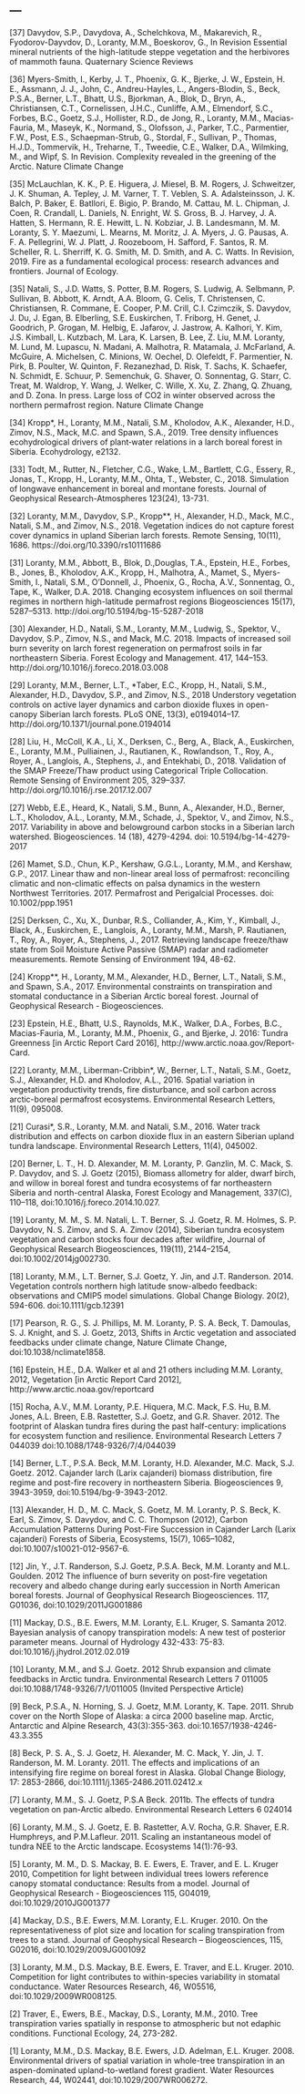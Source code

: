 ---
---

<link rel="stylesheet" href="styles.css" type="text/css">

[37] Davydov, S.P., Davydova, A., Schelchkova, M., Makarevich, R., Fyodorov-Dayvdov, D., Loranty, M.M., Boeskorov, G., In Revision Essential mineral nutrients of the high-latitude steppe vegetation and the herbivores of mammoth fauna. Quaternary Science Reviews

[36] Myers-Smith, I., Kerby, J. T., Phoenix, G. K., Bjerke, J. W., Epstein, H. E., Assmann, J. J., John, C., Andreu-Hayles, L., Angers-Blodin, S., Beck, P.S.A., Berner, L.T., Bhatt, U.S., Bjorkman, A., Blok, D., Bryn, A., Christiansen, C.T., Cornelissen, J.H.C., Cunliffe, A.M., Elmendorf, S.C., Forbes, B.C., Goetz, S.J., Hollister, R.D., de Jong, R., Loranty, M.M., Macias-Fauria, M., Maseyk, K., Normand, S., Olofsson, J., Parker, T.C., Parmentier, F.W., Post, E.S., Schaepman-Strub, G., Stordal, F., Sullivan, P., Thomas, H.J.D., Tommervik, H., Treharne, T., Tweedie, C.E., Walker, D.A., Wilmking, M., and Wipf, S. In Revision. Complexity revealed in the greening of the Arctic. Nature Climate Change

[35] McLauchlan, K. K., P. E. Higuera, J. Miesel, B. M. Rogers, J. Schweitzer, J. K. Shuman, A. Tepley, J. M. Varner, T. T. Veblen, S. A. Adalsteinsson, J. K. Balch, P. Baker, E. Batllori, E. Bigio, P. Brando, M. Cattau, M. L. Chipman, J. Coen, R. Crandall, L. Daniels, N. Enright, W. S. Gross, B. J. Harvey, J. A. Hatten, S. Hermann, R. E. Hewitt, L. N. Kobziar, J. B. Landesmann, M. M. Loranty, S. Y. Maezumi, L. Mearns, M. Moritz, J. A. Myers, J. G. Pausas, A. F. A. Pellegrini, W. J. Platt, J. Roozeboom, H. Safford, F. Santos, R. M. Scheller, R. L. Sherriff, K. G. Smith, M. D. Smith, and A. C. Watts. In Revision, 2019. Fire as a fundamental ecological process: research advances and frontiers. Journal of Ecology.

[35] Natali, S., J.D. Watts, S. Potter, B.M. Rogers, S. Ludwig, A. Selbmann, P. Sullivan, B. Abbott, K. Arndt, A.A. Bloom, G. Celis, T. Christensen, C. Christiansen, R. Commane, E. Cooper, P.M. Crill, C.I. Czimczik, S. Davydov, J. Du, J. Egan, B. Elberling, S.E. Euskirchen, T. Friborg, H. Genet, J. Goodrich, P. Grogan, M. Helbig, E. Jafarov, J. Jastrow, A. Kalhori, Y. Kim, J.S. Kimball, L. Kutzbach, M. Lara, K. Larsen, B. Lee, Z. Liu, M.M. Loranty, M. Lund, M. Lupascu, N. Madani, A. Malhotra, R. Matamala, J. McFarland, A. McGuire, A. Michelsen, C. Minions, W. Oechel, D. Olefeldt, F. Parmentier, N. Pirk, B. Poulter, W. Quinton, F. Rezanezhad, D. Risk, T. Sachs, K. Schaefer, N. Schmidt, E. Schuur, P. Semenchuk, G. Shaver, O. Sonnentag, G. Starr, C. Treat, M. Waldrop, Y. Wang, J. Welker, C. Wille, X. Xu, Z. Zhang, Q. Zhuang, and D. Zona. In press. Large loss of CO2 in winter observed across the northern permafrost region. Nature Climate Change

[34] Kropp*, H., Loranty, M.M., Natali, S.M., Kholodov, A.K., Alexander, H.D., Zimov, N.S., Mack, M.C. and Spawn, S.A., 2019. Tree density influences ecohydrological drivers of plant‐water relations in a larch boreal forest in Siberia. Ecohydrology, e2132.

[33] Todt, M., Rutter, N., Fletcher, C.G., Wake, L.M., Bartlett, C.G., Essery, R., Jonas, T., Kropp, H., Loranty, M.M., Ohta, T., Webster, C., 2018. Simulation of longwave enhancement in boreal and montane forests. Journal of Geophysical Research-Atmospheres 123(24), 13-731.

[32] Loranty, M.M., Davydov, S.P., Kropp**, H., Alexander, H.D., Mack, M.C., Natali, S.M., and Zimov, N.S., 2018. Vegetation indices do not capture forest cover dynamics in upland Siberian larch forests. Remote Sensing, 10(11), 1686. https://doi.org/10.3390/rs10111686

[31] Loranty, M.M., Abbott, B., Blok, D.,Douglas, T.A., Epstein, H.E., Forbes, B., Jones, B., Kholodov, A.K., Kropp, H., Malhotra, A., Mamet, S., Myers-Smith, I., Natali, S.M., O’Donnell, J., Phoenix, G., Rocha, A.V., Sonnentag, O., Tape, K., Walker, D.A. 2018. Changing ecosystem influences on soil thermal regimes in northern high-latitude permafrost regions Biogeosciences 15(17), 5287–5313. http://doi.org/10.5194/bg-15-5287-2018

[30] Alexander, H.D., Natali, S.M., Loranty, M.M., Ludwig, S., Spektor, V., Davydov, S.P., Zimov, N.S., and Mack, M.C. 2018. Impacts of increased soil burn severity on larch forest regeneration on permafrost soils in far northeastern Siberia.  Forest Ecology and Management. 417, 144–153. http://doi.org/10.1016/j.foreco.2018.03.008

[29] Loranty, M.M., Berner, L.T., *Taber, E.C., Kropp, H., Natali, S.M., Alexander, H.D., Davydov, S.P., and Zimov, N.S., 2018 Understory vegetation controls on active layer dynamics and carbon dioxide fluxes in open-canopy Siberian larch forests. PLoS ONE, 13(3), e0194014–17. http://doi.org/10.1371/journal.pone.0194014

[28] Liu, H., McColl, K.A., Li, X., Derksen, C., Berg, A., Black, A., Euskirchen, E., Loranty, M.M., Pulliainen, J., Rautianen, K., Rowlandson, T., Roy, A., Royer, A., Langlois, A., Stephens, J., and Entekhabi, D., 2018. Validation of the SMAP Freeze/Thaw product using Categorical Triple Collocation. Remote Sensing of Environment 205, 329–337. http://doi.org/10.1016/j.rse.2017.12.007

[27] Webb, E.E., Heard, K., Natali, S.M., Bunn, A., Alexander, H.D., Berner, L.T., Kholodov, A.L., Loranty, M.M., Schade, J., Spektor, V., and Zimov, N.S., 2017. Variability in above and belowground carbon stocks in a Siberian larch watershed.  Biogeosciences. 14 (18), 4279-4294. doi: 10.5194/bg-14-4279-2017

[26] Mamet, S.D., Chun, K.P., Kershaw, G.G.L., Loranty, M.M., and Kershaw, G.P., 2017. Linear thaw and non-linear areal loss of permafrost: reconciling climatic and non-climatic effects on palsa dynamics in the western Northwest Territories. 2017. Permafrost and Perigalcial Processes. doi: 10.1002/ppp.1951

[25] Derksen, C., Xu, X., Dunbar, R.S., Colliander, A., Kim, Y., Kimball, J., Black, A., Euskirchen, E., Langlois, A., Loranty, M.M., Marsh, P. Rautianen, T., Roy, A., Royer, A., Stephens, J., 2017. Retrieving landscape freeze/thaw state from Soil Moisture Active Passive (SMAP) radar and radiometer measurements. Remote Sensing of Environment 194, 48-62.

[24] Kropp**, H., Loranty, M.M., Alexander, H.D., Berner, L.T., Natali, S.M., and Spawn, S.A., 2017. Environmental constraints on transpiration and stomatal conductance in a Siberian Arctic boreal forest. Journal of Geophysical Research - Biogeosciences.

[23] Epstein, H.E., Bhatt, U.S., Raynolds, M.K., Walker, D.A., Forbes, B.C., Macias-Fauria, M., Loranty, M.M., Phoenix, G., and Bjerke, J. 2016: Tundra Greenness [in Arctic Report Card 2016], http://www.arctic.noaa.gov/Report-Card.

[22] Loranty, M.M., Liberman-Cribbin*, W., Berner, L.T., Natali, S.M., Goetz, S.J., Alexander, H.D. and Kholodov, A.L., 2016. Spatial variation in vegetation productivity trends, fire disturbance, and soil carbon across arctic-boreal permafrost ecosystems. Environmental Research Letters, 11(9), 095008.

[21] Curasi*, S.R., Loranty, M.M. and Natali, S.M., 2016. Water track distribution and effects on carbon dioxide flux in an eastern Siberian upland tundra landscape. Environmental Research Letters, 11(4), 045002.

[20] Berner, L. T., H. D. Alexander, M. M. Loranty, P. Ganzlin, M. C. Mack, S. P. Davydov, and S. J. Goetz (2015), Biomass allometry for alder, dwarf birch, and willow in boreal forest and tundra ecosystems of far northeastern Siberia and north-central Alaska, Forest Ecology and Management, 337(C), 110–118, doi:10.1016/j.foreco.2014.10.027.

[19] Loranty, M. M., S. M. Natali, L. T. Berner, S. J. Goetz, R. M. Holmes, S. P. Davydov, N. S. Zimov, and S. A. Zimov (2014), Siberian tundra ecosystem vegetation and carbon stocks four decades after wildfire, Journal of Geophysical Research Biogeosciences, 119(11), 2144–2154, doi:10.1002/2014jg002730.

[18] Loranty, M.M., L.T. Berner, S.J. Goetz, Y. Jin, and J.T. Randerson. 2014. Vegetation controls northern high latitude snow-albedo feedback: observations and CMIP5 model simulations. Global Change Biology. 20(2), 594-606. doi:10.1111/gcb.12391

[17] Pearson, R. G., S. J. Phillips, M. M. Loranty, P. S. A. Beck, T. Damoulas, S. J. Knight, and S. J. Goetz, 2013, Shifts in Arctic vegetation and associated feedbacks under climate change, Nature Climate Change, doi:10.1038/nclimate1858.

[16] Epstein, H.E., D.A. Walker et al and 21 others including M.M. Loranty, 2012, Vegetation [in Arctic Report Card 2012], http://www.arctic.noaa.gov/reportcard

[15] Rocha, A.V., M.M. Loranty, P.E. Hiquera, M.C. Mack, F.S. Hu, B.M. Jones, A.L. Breen, E.B. Rastetter, S.J. Goetz, and G.R. Shaver. 2012. The footprint of Alaskan tundra fires during the past half-century: implications for ecosystem function and resilience. Environmental Research Letters 7 044039 doi:10.1088/1748-9326/7/4/044039

[14] Berner, L.T., P.S.A. Beck, M.M. Loranty, H.D. Alexander, M.C. Mack, S.J. Goetz. 2012. Cajander larch (Larix cajanderi) biomass distribution, fire regime and post-fire recovery in northeastern Siberia. Biogeosciences 9, 3943-3959, doi:10.5194/bg-9-3943-2012.

[13] Alexander, H. D., M. C. Mack, S. Goetz, M. M. Loranty, P. S. Beck, K. Earl, S. Zimov, S. Davydov, and C. C. Thompson (2012), Carbon Accumulation Patterns During Post-Fire Succession in Cajander Larch (Larix cajanderi) Forests of Siberia, Ecosystems, 15(7), 1065–1082, doi:10.1007/s10021-012-9567-6.

[12] Jin, Y., J.T. Randerson, S.J. Goetz, P.S.A. Beck, M.M. Loranty and M.L. Goulden. 2012 The influence of burn severity on post-fire vegetation recovery and albedo change during early succession in North American boreal forests. Journal of Geophysical Research Biogeosciences. 117, G01036, doi:10.1029/2011JG001886

[11] Mackay, D.S., B.E. Ewers, M.M. Loranty, E.L. Kruger, S. Samanta 2012. Bayesian analysis of canopy transpiration models: A new test of posterior parameter means. Journal of Hydrology 432-433: 75-83. doi:10.1016/j.jhydrol.2012.02.019

[10] Loranty, M.M., and S.J. Goetz. 2012 Shrub expansion and climate feedbacks in Arctic tundra. Environmental Research Letters 7 011005 doi:10.1088/1748-9326/7/1/011005 (Invited Perspective Article)

[9] Beck, P.S.A., N. Horning, S. J. Goetz, M.M. Loranty, K. Tape. 2011. Shrub cover on the North Slope of Alaska: a circa 2000 baseline map. Arctic, Antarctic and Alpine Research, 43(3):355-363. doi:10.1657/1938-4246-43.3.355

[8] Beck, P. S. A., S. J. Goetz, H. Alexander, M. C. Mack, Y. Jin, J. T. Randerson, M. M. Loranty. 2011. The effects and implications of an intensifying fire regime on boreal forest in Alaska. Global Change Biology, 17: 2853-2866, doi:10.1111/j.1365-2486.2011.02412.x

[7] Loranty, M.M., S. J. Goetz, P.S.A Beck. 2011b. The effects of tundra vegetation on pan-Arctic albedo. Environmental Research Letters 6 024014

[6] Loranty, M.M., S. J. Goetz, E. B. Rastetter, A.V. Rocha, G.R. Shaver, E.R. Humphreys, and P.M.Lafleur. 2011. Scaling an instantaneous model of tundra NEE to the Arctic landscape. Ecosystems 14(1):76-93.

[5] Loranty, M. M., D. S. Mackay, B. E. Ewers, E. Traver, and E. L. Kruger 2010, Competition for light between individual trees lowers reference canopy stomatal conductance: Results from a model. Journal of Geophysical Research - Biogeosciences 115, G04019, doi:10.1029/2010JG001377 

[4] Mackay, D.S., B.E. Ewers, M.M. Loranty, E.L. Kruger. 2010. On the representativeness of plot size and location for scaling transpiration from trees to a stand. Journal of Geophysical Research – Biogeosciences, 115, G02016, doi:10.1029/2009JG001092

[3] Loranty, M.M., D.S. Mackay, B.E. Ewers, E. Traver, and E.L. Kruger. 2010. Competition for light contributes to within-species variability in stomatal conductance. Water Resources Research, 46, W05516, doi:10.1029/2009WR008125.

[2] Traver, E., Ewers, B.E., Mackay, D.S., Loranty, M.M., 2010. Tree transpiration varies spatially in response to atmospheric but not edaphic conditions. Functional Ecology, 24, 273-282.

[1] Loranty, M.M., D.S. Mackay, B.E. Ewers, J.D. Adelman, E.L. Kruger. 2008. Environmental drivers of spatial variation in whole-tree transpiration in an aspen-dominated upland-to-wetland forest gradient. Water Resources Research, 44, W02441, doi:10.1029/2007WR006272. 
